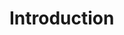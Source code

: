 # Introduction {.unnumbered}

```{=html}
<!--

- welcome note
- book structure and how to use it
- something about companion slides/presentations used during workshops?

-->
```
